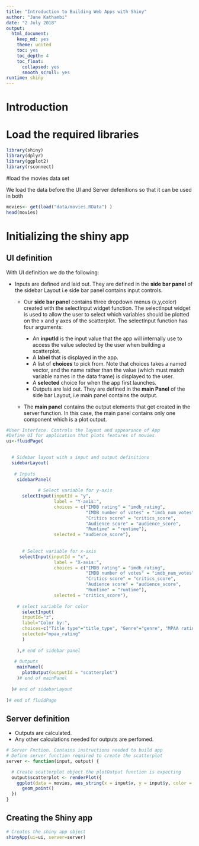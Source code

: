 ```yaml
---
title: "Introduction to Building Web Apps with Shiny"
author: "Jane Kathambi"
date: "2 July 2018"
output: 
  html_document:
    keep_md: yes
    theme: united
    toc: yes
    toc_depth: 4
    toc_float:
      collapsed: yes
      smooth_scroll: yes
runtime: shiny
---
```


# Introduction

# Load the required libraries

```r
library(shiny)
library(dplyr)
library(ggplot2)
library(rsconnect)
```

#load the movies data set

We load the data before the UI and Server defenitions so that it can be used in both

```r
movies<- get(load("data/movies.RData") )
head(movies)
```

# Initializing the shiny app

## UI definition
With UI definition we do the following:

* Inputs are defined and laid out. They are defined in the **side bar panel** of the sidebar Layout i.e side bar panel contains input controls.

    + Our **side bar panel** contains three dropdown menus (x,y,color) created with the selectInput widget function.  The selectInput widget is used to allow the user to select which variables should be plotted on the x and y axes of the scatterplot. The selectInput function has four arguments:
    
        - An **inputId** is the input value that the app will internally use to access the value selected by the user when building a scatterplot.
        - A **label** that is displayed in the app.
        - A list of **choices** to pick from. Note that choices takes a named vector, and the name rather than the value (which must match variable names in the data frame) is displayed to the user.
        - A **selected** choice for when the app first launches.
        * Outputs are laid out. They are defined in the **main Panel** of the side bar Layout, i.e main panel contains the output.

    + The **main panel** contains the output elements that get created in the server function. In this case, the main panel contains only one component which is a plot output.

```r
#User Interface. Controls the layout and appearance of App
#Define UI for application that plots features of movies 
ui<-fluidPage(
  

  # Sidebar layout with a input and output definitions 
  sidebarLayout(
    
   # Inputs
    sidebarPanel( 
      
            # Select variable for y-axis
      selectInput(inputId = "y", 
                  label = "Y-axis:",
                  choices = c("IMDB rating" = "imdb_rating", 
                              "IMDB number of votes" = "imdb_num_votes", 
                              "Critics score" = "critics_score", 
                              "Audience score" = "audience_score", 
                              "Runtime" = "runtime"), 
                  selected = "audience_score"),
      
      
      # Select variable for x-axis
     selectInput(inputId = "x", 
                  label = "X-axis:",
                  choices = c("IMDB rating" = "imdb_rating", 
                              "IMDB number of votes" = "imdb_num_votes", 
                              "Critics score" = "critics_score", 
                              "Audience score" = "audience_score", 
                              "Runtime" = "runtime"), 
                  selected = "critics_score"),
     
    # select variable for color
      selectInput(
      inputId="z",
      label="Color by:",
      choices=c("Title type"="title_type", "Genre"="genre", "MPAA rating"="mpaa_rating", "Critics rating"="critics_rating", "Audience rating"="audience_rating"),
      selected="mpaa_rating"
      )
    
    ),# end of sidebar panel
    
   # Outputs
    mainPanel(
      plotOutput(outputId = "scatterplot")
    )# end of mainPanel
   
  )# end of sidebarLayout
  
)# end of fluidPage
```


## Server definition

* Outputs are calculated.
* Any other calculations needed for outputs are perfomed.

```r
# Server Fnction. Contains instructions needed to build app
# Define server function required to create the scatterplot
server <- function(input, output) {

  # Create scatterplot object the plotOutput function is expecting
  output$scatterplot <- renderPlot({
    ggplot(data = movies, aes_string(x = input$x, y = input$y, color = input$z)) +
      geom_point()
  })
}

```

## Creating the Shiny app

```r
# Creates the shiny app object
shinyApp(ui=ui, server=server)
```

